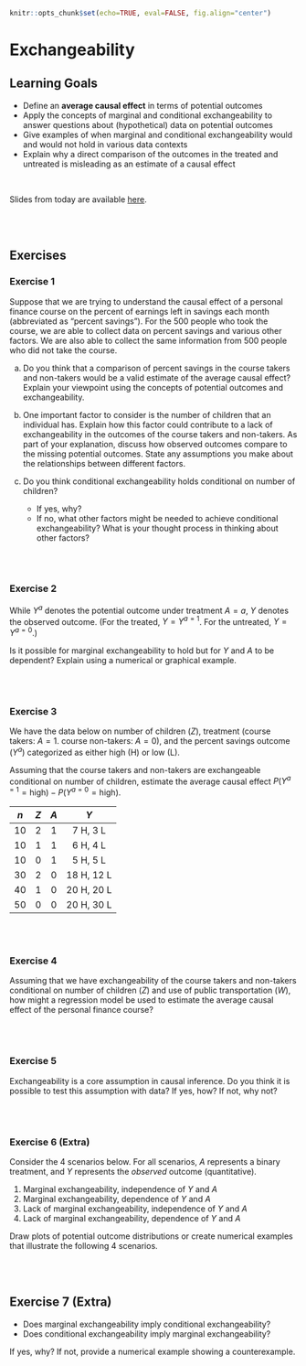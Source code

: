 ```r
knitr::opts_chunk$set(echo=TRUE, eval=FALSE, fig.align="center")
```

# Exchangeability

## Learning Goals {-}

- Define an **average causal effect** in terms of potential outcomes
- Apply the concepts of marginal and conditional exchangeability to answer questions about (hypothetical) data on potential outcomes
- Give examples of when marginal and conditional exchangeability would and would not hold in various data contexts
- Explain why a direct comparison of the outcomes in the treated and untreated is misleading as an estimate of a causal effect

<br>

Slides from today are available [here](https://docs.google.com/presentation/d/1OnXlMFUeFJ7ueKXHYt9TqMwhXokdcY7ukNeZvvrQR5c/edit?usp=sharing).


<br><br>


## Exercises {-}

### Exercise 1 {-}

Suppose that we are trying to understand the causal effect of a personal finance course on the percent of earnings left in savings each month (abbreviated as "percent savings"). For the 500 people who took the course, we are able to collect data on percent savings and various other factors. We are also able to collect the same information from 500 people who did not take the course.

a. Do you think that a comparison of percent savings in the course takers and non-takers would be a valid estimate of the average causal effect? Explain your viewpoint using the concepts of potential outcomes and exchangeability.

b. One important factor to consider is the number of children that an individual has. Explain how this factor could contribute to a lack of exchangeability in the outcomes of the course takers and non-takers. As part of your explanation, discuss how observed outcomes compare to the missing potential outcomes. State any assumptions you make about the relationships between different factors.

c. Do you think conditional exchangeability holds conditional on number of children?    
    - If yes, why?
    - If no, what other factors might be needed to achieve conditional exchangeability? What is your thought process in thinking about other factors?


<br><br>


### Exercise 2 {-}

While $Y^a$ denotes the potential outcome under treatment $A = a$, $Y$ denotes the observed outcome. (For the treated, $Y = Y^{a=1}$. For the untreated, $Y = Y^{a=0}$.)

Is it possible for marginal exchangeability to hold but for $Y$ and $A$ to be dependent? Explain using a numerical or graphical example.


<br><br>


### Exercise 3 {-}

We have the data below on number of children ($Z$), treatment (course takers: $A = 1$. course non-takers: $A = 0$), and the percent savings outcome ($Y^a$) categorized as either high (H) or low (L).

Assuming that the course takers and non-takers are exchangeable conditional on number of children, estimate the average causal effect $P(Y^{a=1} = \mathrm{high}) - P(Y^{a=0} = \mathrm{high})$.

 $n$   $Z$   $A$       $Y$
----- ----- ----- --------------
 10     2     1     7 H, 3 L
 10     1     1     6 H, 4 L
 10     0     1     5 H, 5 L
 30     2     0     18 H, 12 L
 40     1     0     20 H, 20 L
 50     0     0     20 H, 30 L


<br><br>


### Exercise 4 {-}

Assuming that we have exchangeability of the course takers and non-takers conditional on number of children ($Z$) and use of public transportation ($W$), how might a regression model be used to estimate the average causal effect of the personal finance course?


<br><br>


### Exercise 5 {-}

Exchangeability is a core assumption in causal inference. Do you think it is possible to test this assumption with data? If yes, how? If not, why not?


<br><br>


### Exercise 6 (Extra) {-}

Consider the 4 scenarios below. For all scenarios, $A$ represents a binary treatment, and $Y$ represents the *observed* outcome (quantitative).

1. Marginal exchangeability, independence of $Y$ and $A$
2. Marginal exchangeability, dependence of $Y$ and $A$
3. Lack of marginal exchangeability, independence of $Y$ and $A$
4. Lack of marginal exchangeability, dependence of $Y$ and $A$

Draw plots of potential outcome distributions or create numerical examples that illustrate the following 4 scenarios.


<br><br>


## Exercise 7 (Extra) {-}

- Does marginal exchangeability imply conditional exchangeability?
- Does conditional exchangeability imply marginal exchangeability?

If yes, why? If not, provide a numerical example showing a counterexample.
